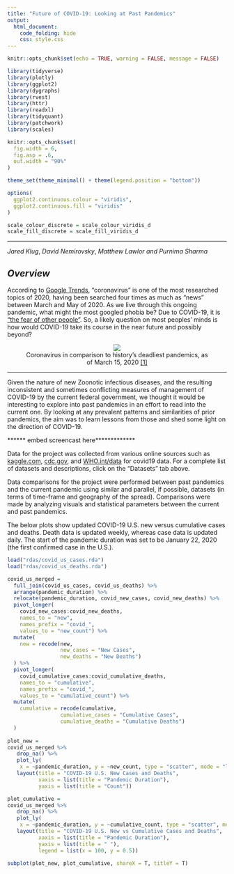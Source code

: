 ```yaml
---
title: "Future of COVID-19: Looking at Past Pandemics" 
output:
  html_document:
    code_folding: hide
    css: style.css
---
```

<style type = "text/css">

h1.title {color: brown}

</style>

```r
knitr::opts_chunk$set(echo = TRUE, warning = FALSE, message = FALSE)

library(tidyverse)
library(plotly)
library(ggplot2)
library(dygraphs)
library(rvest)
library(httr)
library(readxl)
library(tidyquant)
library(patchwork)
library(scales)

knitr::opts_chunk$set(
  fig.width = 6,
  fig.asp = .6,
  out.width = "90%"
)

theme_set(theme_minimal() + theme(legend.position = "bottom"))

options(
  ggplot2.continuous.colour = "viridis",
  ggplot2.continuous.fill = "viridis"
)

scale_colour_discrete = scale_colour_viridis_d
scale_fill_discrete = scale_fill_viridis_d
```

***
 _Jared Klug_, _David Nemirovsky_, _Matthew Lawlor_ _and_ _Purnima Sharma_ 

<brk><brk><brk>

## *Overview*

According to [Google Trends](https://trends.google.com/trends/story/US_cu_4Rjdh3ABAABMHM_en), "coronavirus" is one of the most researched topics of 2020, having been searched four times as much as "news" between March and May of 2020. As we live through this ongoing pandemic, what might the most googled phobia be? Due to COVID-19, it is ["the fear of other people"](https://nypost.com/2020/10/15/most-googled-phobia-of-2020-is-fear-of-other-people-amid-covid-19/
). So, a likely question on most peoples' minds is how would COVID-19 take its course in the near future and possibly beyond?

<center>
<figure>
![](pictures/history_of_pandemics.jpg)
<figcaption> Coronavirus in comparison to history's deadliest pandemics, as of March 15, 2020 [[1]](https://dailymail.co.uk/news/article-8120631) </figcaption>
</figure>
</center>

***

Given the nature of new Zoonotic infectious diseases, and the resulting inconsistent and sometimes conflicting measures of management of COVID-19 by the current federal government, we thought it would be interesting to explore into past pandemics in an effort to read into the current one. By looking at any prevalent patterns and similarities of prior pandemics, the aim was to learn lessons from those and shed some light on the direction of COVID-19.    

****** embed screencast here*************

Data for the project was collected from various online sources such as [kaggle.com](https://www.kaggle.com), [cdc.gov](https://www.cdc.gov/datastatistics/), and [WHO.int/data](https://www.who.int/data/) for covid19 data. For a complete list of datasets and descriptions, click on the  "Datasets" tab above.


Data comparisons for the project were performed between past pandemics and the current pandemic using similar and parallel, if possible, datasets (in terms of time-frame and geography of the spread). Comparisons were made by analyzing visuals and statistical parameters between the current and past pandemics. 

The below plots show updated COVID-19 U.S. new versus cumulative cases and deaths. Death data is updated weekly, whereas case data is updated daily. The start of the pandemic duration was set to be January 22, 2020 (the first confirmed case in the U.S.).

```r
load("rdas/covid_us_cases.rda")
load("rdas/covid_us_deaths.rda")

covid_us_merged = 
  full_join(covid_us_cases, covid_us_deaths) %>% 
  arrange(pandemic_duration) %>% 
  relocate(pandemic_duration, covid_new_cases, covid_new_deaths) %>% 
  pivot_longer(
    covid_new_cases:covid_new_deaths, 
    names_to = "new",
    names_prefix = "covid_", 
    values_to = "new_count") %>% 
  mutate(
    new = recode(new,
                 new_cases = "New Cases",
                 new_deaths = "New Deaths")
  ) %>% 
  pivot_longer(
    covid_cumulative_cases:covid_cumulative_deaths, 
    names_to = "cumulative",
    names_prefix = "covid_", 
    values_to = "cumulative_count") %>% 
  mutate(
    cumulative = recode(cumulative,
                 cumulative_cases = "Cumulative Cases",
                 cumulative_deaths = "Cumulative Deaths")
  )
  
plot_new = 
covid_us_merged %>% 
   drop_na() %>% 
   plot_ly(
    x = ~pandemic_duration, y = ~new_count, type = "scatter", mode = "lines", color = ~new) %>% 
   layout(title = "COVID-19 U.S. New Cases and Deaths",
          xaxis = list(title = "Pandemic Duration"), 
          yaxis = list(title = "Count"))

plot_cumulative = 
covid_us_merged %>% 
   drop_na() %>% 
   plot_ly(
    x = ~pandemic_duration, y = ~cumulative_count, type = "scatter", mode = "lines", color = ~cumulative) %>% 
   layout(title = "COVID-19 U.S. New vs Cumulative Cases and Deaths",
          xaxis = list(title = "Pandemic Duration"), 
          yaxis = list(title = " "), 
          legend = list(x = 100, y = 0.5))

subplot(plot_new, plot_cumulative, shareX = T, titleY = T)
```
